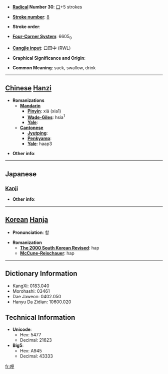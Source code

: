 * '''[[Wiktionary:Chinese radical index| Radical]] Number 30''': [[Wiktionary:Chinese radical index 口|口]]+5 strokes

* '''[[Wiktionary:Chinese total strokes index|Stroke number]]''': [[Wiktionary:Chinese total strokes index 8|8]]

* '''Stroke order''': 

* '''[[Wiktionary:Chinese four corner index|Four-Corner System]]''': 6605<sub>0</sub>

* '''[[Wiktionary:Chinese Cangjie index|Cangjie input]]''': 口田中 (RWL)

* '''Graphical Significance and Origin''': 

* '''Common Meaning''': suck, swallow, drink

----

== [[Chinese]] [[Hanzi]] ==

* '''Romanizations'''
** '''[[Mandarin]]'''
*** '''[[Pinyin]]''': xiā (xia1)
*** '''[[Wade-Giles]]''': hsia<sup>1</sup>
*** '''[[Yale]]''': 
** '''[[Cantonese]]'''
*** '''[[Jyutping]]''':
*** '''[[Penkyamp]]''': 
*** '''[[Yale]]''': haap3

* '''Other info''': 

----

==Japanese==
===[[Kanji]]===
{{kanji|on readings=[[こう]] (kō)
|kun readings=[[すう]] (suu), [[あおる]] (aoru)
}}

* '''Other info''':  

----

== [[Korean]] [[Hanja]] ==

* '''Pronunciation''': 합

* '''Romanization'''
** '''[[The 2000 South Korean Revised Romanization|The 2000 South Korean Revised]]''': hap
** '''[[McCune-Reischauer]]''': hap

----

== Dictionary Information ==

* KangXi: 0183.040
* Morohashi: 03461
* Dae Jaweon: 0402.050
* Hanyu Da Zidian: 10600.020

== Technical Information ==

* '''Unicode''':
** Hex: 5477
** Decimal: 21623
* '''Big5''':
** Hex: A945
** Decimal: 43333

[[fr:呷]]